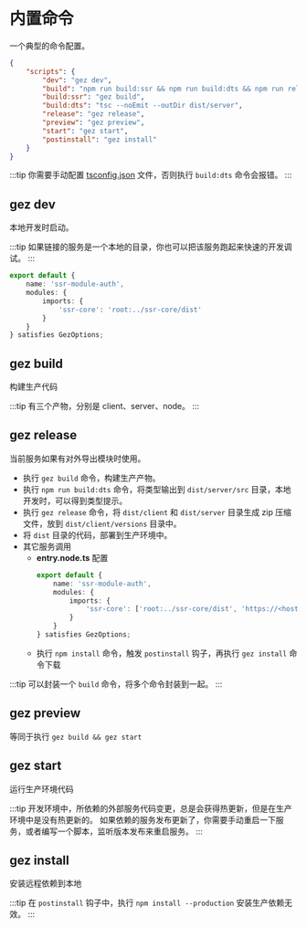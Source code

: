# 内置命令
一个典型的命令配置。
```json
{
    "scripts": {
        "dev": "gez dev",
        "build": "npm run build:ssr && npm run build:dts && npm run release",
        "build:ssr": "gez build",
        "build:dts": "tsc --noEmit --outDir dist/server",
        "release": "gez release",
        "preview": "gez preview",
        "start": "gez start",
        "postinstall": "gez install"
    }
}
```
:::tip 
你需要手动配置 [tsconfig.json](https://www.typescriptlang.org/tsconfig/) 文件，否则执行 `build:dts` 命令会报错。
:::
## gez dev
本地开发时启动。

:::tip
如果链接的服务是一个本地的目录，你也可以把该服务跑起来快速的开发调试。
:::
```ts
export default {
    name: 'ssr-module-auth',
    modules: {
        imports: {
            'ssr-core': 'root:../ssr-core/dist'
        }
    }
} satisfies GezOptions;
```
## gez build
构建生产代码

:::tip
有三个产物，分别是 client、server、node。
:::
## gez release
当前服务如果有对外导出模块时使用。
- 执行 `gez build` 命令，构建生产产物。
- 执行 `npm run build:dts` 命令，将类型输出到 `dist/server/src` 目录，本地开发时，可以得到类型提示。
- 执行 `gez release` 命令，将 `dist/client` 和 `dist/server` 目录生成 zip 压缩文件，放到 `dist/client/versions` 目录中。
- 将 `dist` 目录的代码，部署到生产环境中。
- 其它服务调用
    - **entry.node.ts** 配置
        ```ts
        export default {
            name: 'ssr-module-auth',
            modules: {
                imports: {
                    'ssr-core': ['root:../ssr-core/dist', 'https://<hostname>/ssr-core/versions/latest.json']
                }
            }
        } satisfies GezOptions;
        ```
    - 执行 `npm install` 命令，触发 `postinstall` 钩子，再执行  `gez install` 命令下载

:::tip
可以封装一个 `build` 命令，将多个命令封装到一起。
:::
## gez preview
等同于执行 `gez build && gez start`
## gez start
运行生产环境代码

:::tip
开发环境中，所依赖的外部服务代码变更，总是会获得热更新，但是在生产环境中是没有热更新的。
如果依赖的服务发布更新了，你需要手动重启一下服务，或者编写一个脚本，监听版本发布来重启服务。
:::
## gez install
安装远程依赖到本地

:::tip
在 `postinstall` 钩子中，执行 `npm install --production` 安装生产依赖无效。
:::